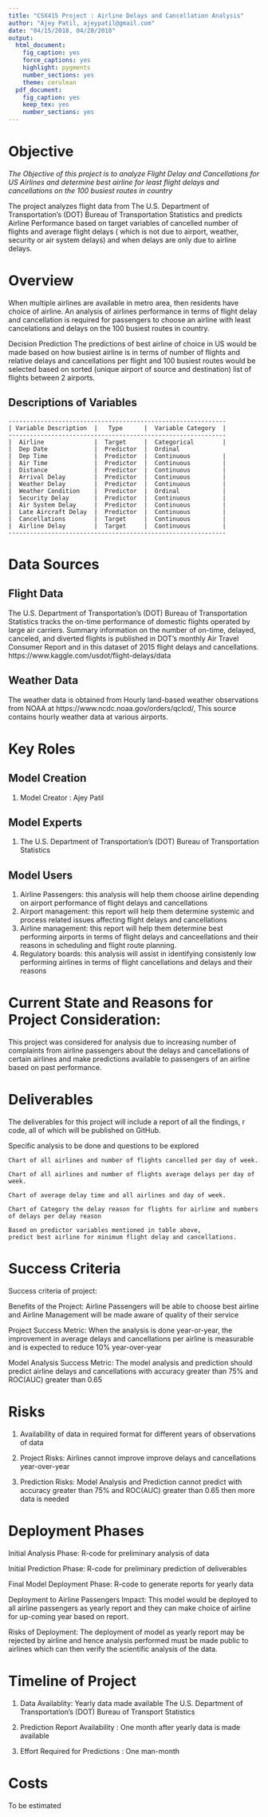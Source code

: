 ```yaml
---
title: "CSX415 Project : Airline Delays and Cancellation Analysis"
author: "Ajey Patil, ajeypatil@gmail.com"
date: "04/15/2018, 04/28/2018"
output:
  html_document:
    fig_caption: yes
    force_captions: yes
    highlight: pygments
    number_sections: yes
    theme: cerulean
  pdf_document:
    fig_caption: yes
    keep_tex: yes
    number_sections: yes
---
```



# Objective

*The Objective of this project is to analyze Flight Delay and Cancellations  for US Airlines and determine best airline for least flight delays and cancellations on the 100 busiest routes in country*

The project analyzes flight data from The U.S. Department of Transportation's (DOT) Bureau of Transportation Statistics and predicts Airline Performance based on target variables of cancelled number of flights and
average flight delays ( which is not due to airport, weather, security or air system delays) and when delays
are only due to airline delays.

# Overview

When multiple airlines are available in metro area, then residents have choice of airline. An analysis of airlines performance   in terms of flight delay and cancellation is required for passengers to choose an airline with least cancelations and delays on the 100 busiest routes in country.

Decision Prediction
The predictions of best airline of choice in US would be made based on how busiest airline is in terms
of number of flights and relative delays and cancellations per flight and 100 busiest routes would
be selected based on sorted (unique airport of source and destination) list of flights between 2 airports.

## Descriptions of Variables

    -------------------------------------------------------------
    | Variable Description  |   Type      |  Variable Category  |
    -------------------------------------------------------------
    |  Airline              |  Target     |  Categorical        |
    |  Dep Date             |  Predictor  |  Ordinal
    |  Dep Time             |  Predictor  |  Continuous         |
    |  Air Time             |  Predictor  |  Continuous         |
    |  Distance             |  Predictor  |  Continuous         |
    |  Arrival Delay        |  Predictor  |  Continuous         |
    |  Weather Delay        |  Predictor  |  Continuous         |
    |  Weather Condition    |  Predictor  |  Ordinal            |
    |  Security Delay       |  Predictor  |  Continuous         |
    |  Air System Delay     |  Predictor  |  Continuous         |
    |  Late Aircraft Delay  |  Predictor  |  Continuous         |
    |  Cancellations        |  Target     |  Continuous         |
    |  Airline Delay        |  Target     |  Continuous         |
    -------------------------------------------------------------
    
# Data Sources

## Flight Data
The U.S. Department of Transportation's (DOT) Bureau of Transportation Statistics tracks the on-time performance of domestic flights operated by large air carriers. Summary information on the number of on-time, delayed, canceled, and diverted flights is published in DOT's monthly Air Travel Consumer Report and in this dataset of 2015 flight delays and cancellations. https://www.kaggle.com/usdot/flight-delays/data

## Weather Data
The weather data is obtained from Hourly land-based weather observations from NOAA at
https://www.ncdc.noaa.gov/orders/qclcd/,
This source contains hourly weather data at various airports.


# Key Roles
## Model Creation
1. Model Creator : Ajey Patil

## Model Experts
1. The U.S. Department of Transportation's (DOT) Bureau of Transportation Statistics

## Model Users
1. Airline Passengers: this analysis will help them choose airline    depending on airport performance of flight delays and cancellations 
2. Airport management: this report will help them determine systemic and process  related issues affecting flight delays and cancellations 
3. Airline management: this report will help them determine best performing  airports in terms of flight delays and canceellations and their reasons  in scheduling and flight route planning.
4. Regulatory boards: this analysis will assist in identifying consistenly  low performing airlines in terms of flight cancellations and delays and   their reasons 

# Current State and Reasons for Project Consideration:
This project was considered for analysis due to increasing number of complaints from airline passengers
about the delays and cancellations of certain airlines and make predictions available to passengers of
an airline based on past performance.


# Deliverables
The deliverables for this project will include a report of all the findings, r code, all of which will be published on GitHub.

Specific analysis to be done and questions to be explored

    Chart of all airlines and number of flights cancelled per day of week.

    Chart of all airlines and number of flights average delays per day of week.

    Chart of average delay time and all airlines and day of week.

    Chart of Category the delay reason for flights for airline and numbers of delays per delay reason

    Based on predictor variables mentioned in table above, 
    predict best airline for minimum flight delay and cancellations.

# Success Criteria

Success criteria of project:

Benefits of the Project:
Airline Passengers will be able to choose best airline and
Airline Management will be made aware of quality of their service

Project Success Metric:
When the analysis is done year-or-year, the improvement in average delays and cancellations
per airline is measurable and is expected to reduce 10% year-over-year

Model Analysis Success Metric:
The model analysis and prediction should predict airline delays and cancellations
with accuracy greater than 75% and ROC(AUC) greater than 0.65

# Risks

1. Availability of data in required format for different years of observations of data

2. Project Risks: Airlines cannot improve improve delays and cancellations year-over-year

3. Prediction Risks: Model Analysis and Prediction cannot predict with accuracy greater than 75% and 
  ROC(AUC) greater than 0.65 then more data is needed
  
# Deployment Phases

Initial Analysis Phase: R-code for preliminary analysis of data

Initial Prediction Phase: R-code for preliminary prediction of deliverables

Final Model Deployment Phase: R-code to generate reports for yearly data

Deployment to Airline Passengers Impact:
This model would be deployed to all airline passengers as yearly report
and they can make choice of airline for up-coming year based on report.

Risks of Deployment:
The deployment of model as yearly report may be rejected by airline
and hence analysis performed must be made public to airlines which
can then verify the scientific analysis of the data.

# Timeline of Project

1. Data Availablity: Yearly data made available The U.S. Department of 
Transportation's (DOT) Bureau of Transport Statistics

2. Prediction Report Availability : One month after yearly data is made available

3. Effort Required for Predictions : One man-month

# Costs

To be estimated

